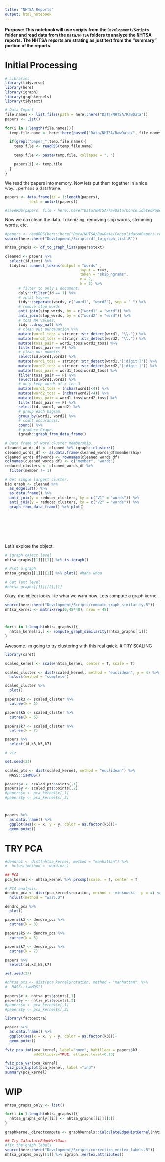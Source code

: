 ```yaml
---
title: "NHTSA Reports"
output: html_notebook
---
```



#### Purpose: This notebook will use scripts from the `Development/Scripts` folder and read data from the `Data/NHTSA` folders to analyze the NHTSA reports. The NHTSA reports are strating as just text from the "summary" portion of the reports.

# Initial Processing

```r
# Libraries
library(tidyverse)
library(here)
library(igraph)
library(graphkernels)
library(tidytext)

# Data Import
file.names <- list.files(path = here::here("Data/NHTSA/RawData"))
papers <- list()

for(i in 1:length(file.names)){
  temp.file.name <- here::here(paste0("Data/NHTSA/RawData/", file.names[i]))

  if(grepl("paper_",temp.file.name)){
    temp.file <- readRDS(temp.file.name)
    
    temp.file <- paste(temp.file, collapse = ". ")
    
    papers[i] <- temp.file
  }
}
```

We read the papers into memory. Now lets put them together in a nice way... perhaps a dataframe.

```r
papers <- data.frame(id = 1:length(papers),
           text = unlist(papers))

#saveRDS(papers, file = here::here("Data/NHTSA/RawData/ConsolidatedPapers.rds")) # object too big for github.
```

Now we can clean the data. Tokenizing, removing stop words, stemming words, etc.

```r
#papers <- readRDS(here::here("Data/NHTSA/RawData/ConsolidatedPapers.rds")) # onject too big for github.
source(here::here("Development/Scripts/df_to_graph_list.R"))

nhtsa_graphs <- df_to_graph_list(papers$text)

cleaned <- papers %>% 
  select(id,text) %>% 
  tidytext::unnest_tokens(output = "words" ,
                                  input = text, 
                                  token = "skip_ngrams",
                                  n = 2,
                                  k = 2) %>%  
      # filter to only 1 document.
      dplyr::filter(id == 1) %>% 
      # split bigram
      tidyr::separate(words, c("word1", "word2"), sep = " ") %>%
      # remove stop words
      anti_join(stop_words, by = c("word1" = "word")) %>% 
      anti_join(stop_words, by = c("word2" = "word")) %>% 
      # toss NA values.
      tidyr::drop_na() %>% 
      # clean out punctuation %>% 
      mutate(word1_toss = stringr::str_detect(word1, "\\.")) %>% 
      mutate(word2_toss = stringr::str_detect(word2, "\\.")) %>% 
      mutate(toss_pair = word1_toss|word2_toss) %>% 
      filter(toss_pair == F) %>% 
      # clean out numebrs
      select(id,word1,word2) %>% 
      mutate(word1_toss = stringr::str_detect(word1,"[:digit:]")) %>% 
      mutate(word2_toss = stringr::str_detect(word2,"[:digit:]")) %>% 
      mutate(toss_pair = word1_toss|word2_toss) %>% 
      filter(toss_pair == F) %>% 
      select(id,word1,word2) %>% 
      # only keep words of > len 3
      mutate(word1_toss = (nchar(word1)<4)) %>% 
      mutate(word2_toss = (nchar(word2)<4)) %>% 
      mutate(toss_pair = word1_toss|word2_toss) %>% 
      filter(toss_pair == F) %>% 
      select(id, word1, word2) %>% 
      # group each bigram.
      group_by(word1, word2) %>% 
      # count occurances.
      count() %>% 
      # produce Graph.
      igraph::graph_from_data_frame()

# Data frame of word cluster membership.
cleaned_words_df <- cleaned %>% igraph::clusters()
cleaned_words_df <- as.data.frame(cleaned_words_df$membership)
cleaned_words_df$words <- rownames(cleaned_words_df)
colnames(cleaned_words_df) <- c("member", "words")
reduced_clusters <- cleaned_words_df %>% 
  filter(member != 1)

# Get single largest cluster.
big_graph <- cleaned %>% 
  as_edgelist() %>% 
  as.data.frame() %>% 
  anti_join(y = reduced_clusters, by = c("V1" = "words")) %>% 
  anti_join(y = reduced_clusters, by = c("V2" = "words")) %>% 
  graph_from_data_frame() %>% plot()









```

Let's explore the object.

```r
# igraph object level
nhtsa_graphs[[1]][[1]] %>% is.igraph()

# Plot a graph
nhtsa_graphs[[1]][[1]] %>% plot() #haha whoa

# Get Text level
#nhtsa_graphs[[1]][[2]][1]
```

Okay, the object looks like what we want now. Lets compute a graph kernel.

```r
source(here::here("Development/Scripts/compute_graph_similarity.R"))
nhtsa_kernel <- matrix(rep(0,48*48), nrow = 48)



for(i in 1:length(nhtsa_graphs)){
  nhtsa_kernel[i,] <- compute_graph_similarity(nhtsa_graphs[[i]])
}
```

Awesome. Im going to try clustering with this real quick.
# TRY SCALING

```r
library(caret)

scaled_kernel <- scale(nhtsa_kernel, center = T, scale = T)

scaled_cluster <- dist(scaled_kernel, method = "euclidean", p = 4) %>% 
  hclust(method = "complete")

scaled_cluster %>%
  plot()

papers$k3 <- scaled_cluster %>% 
  cutree(k = 3)

papers$k5 <- scaled_cluster %>% 
  cutree(k = 5)

papers$k7 <- scaled_cluster %>% 
  cutree(k = 7)

papers %>% 
  select(id,k3,k5,k7)

# viz

set.seed(23)

scaled_pts <- dist(scaled_kernel, method = "euclidean") %>% 
  MASS::isoMDS()

papers$x <- scaled_pts$points[,1]
papers$y <- scaled_pts$points[,2]
#papers$x <- pca_kernel$x[,1]
#papers$y <- pca_kernel$x[,2]



papers %>%
  as.data.frame() %>% 
  ggplot(aes(x = x, y = y, color = as.factor(k5)))+
  geom_point()

```

# TRY PCA
```r
#dendro1 <- dist(nhtsa_kernel, method = "manhattan") %>% 
#  hclust(method = "ward.D2")

## PCA
pca_kernel <- nhtsa_kernel %>% prcomp(scale. = T, center = T)

# PCA analysis.
dendro_pca <- dist(pca_kernel$rotation, method = "minkowski", p = 4) %>% 
  hclust(method = "ward.D")

dendro_pca %>%
  plot()

papers$k3 <- dendro_pca %>% 
  cutree(k = 3)

papers$k5 <- dendro_pca %>% 
  cutree(k = 5)

papers$k7 <- dendro_pca %>% 
  cutree(k = 7)

papers %>% 
  select(id,k3,k5,k7)
```

```r
set.seed(23)

#nhtsa_pts <- dist(pca_kernel$rotation, method = "manhattan") %>% 
#  MASS::isoMDS()

papers$x <- nhtsa_pts$points[,1]
papers$y <- nhtsa_pts$points[,2]
#papers$x <- pca_kernel$x[,1]
#papers$y <- pca_kernel$x[,2]

library(factoextra)

papers %>%
  as.data.frame() %>% 
  ggplot(aes(x = x, y = y, color = as.factor(k3)))+
  geom_point()

fviz_pca_ind(pca_kernel, label="none", habillage = papers$k3,
             addEllipses=TRUE, ellipse.level=0.95)

fviz_pca_var(pca_kernel)
fviz_pca_biplot(pca_kernel, label ="ind")
summary(pca_kernel)
```


# WIP
```r
nhtsa_graphs_only <- list()

for(i in 1:length(nhtsa_graphs)){
  nhtsa_graphs_only[[i]] <- nhtsa_graphs[[i]][[1]]
}

graphkernel_directcompute <- graphkernels::CalculateEdgeHistKernel(nhtsa_graphs_only)

## Try CalculateEdgeHistGaus
#fix the graph labels
source(here::here("Development/Scripts/correcting_vertex_labels.R"))
nhtsa_graphs_only[[1]] %>% igraph::vertex.attributes()
```